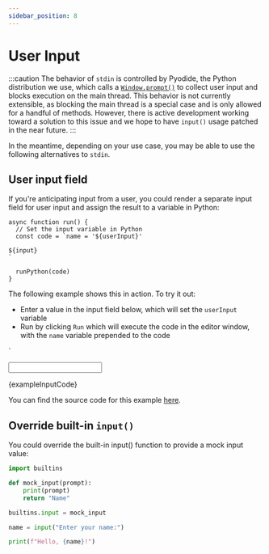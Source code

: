 ```yaml
---
sidebar_position: 8
---
```



# User Input

:::caution
The behavior of `stdin` is controlled by Pyodide, the Python distribution we use, which calls a [`Window.prompt()`](https://developer.mozilla.org/en-US/docs/Web/API/Window/prompt) to collect user input and blocks execution on the main thread. This behavior is not currently extensible, as blocking the main thread is a special case and is only allowed for a handful of methods. However, there is active development working toward a solution to this issue and we hope to have `input()` usage patched in the near future.
:::

In the meantime, depending on your use case, you may be able to use the following alternatives to `stdin`.

## User input field

If you're anticipating input from a user, you could render a separate input field for user input and assign the result to a variable in Python:

```tsx
async function run() {
  // Set the input variable in Python
  const code = `name = '${userInput}'

${input}
`

  runPython(code)
}
```

The following example shows this in action. To try it out:

- Enter a value in the input field below, which will set the `userInput` variable
- Run by clicking `Run` which will execute the code in the editor window, with the `name` variable prepended to the code

`

<Input code={exampleInputCode} />

{exampleInputCode}

You can find the source code for this example [here](https://github.com/elilambnz/react-py/blob/main/website/src/components/Input.tsx).

## Override built-in `input()`

You could override the built-in input() function to provide a mock input value:

```python
import builtins

def mock_input(prompt):
    print(prompt)
    return "Name"

builtins.input = mock_input

name = input("Enter your name:")

print(f"Hello, {name}!")
```
